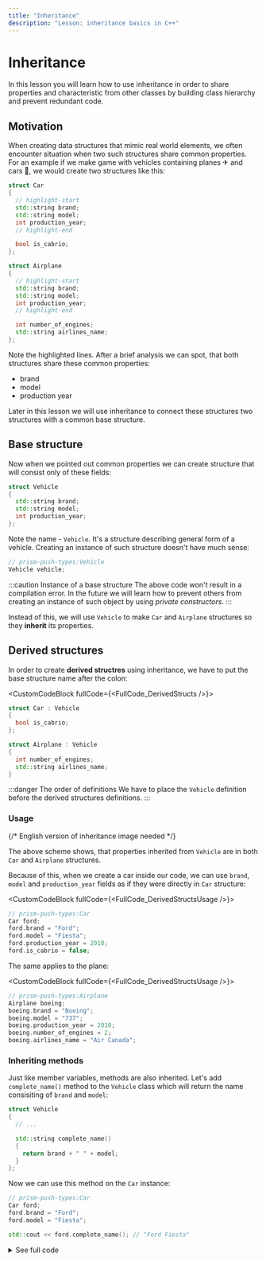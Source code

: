 ```yaml
---
title: "Inheritance"
description: "Lesson: inheritance basics in C++"
---
```


# Inheritance


In this lesson you will learn how to use inheritance in order to share properties and characteristic from other classes
by building class hierarchy and prevent redundant code. 

## Motivation 

When creating data structures that mimic real world elements, we often encounter situation when two such structures share common properties.
For an example if we make game with vehicles containing planes ✈ and cars 🚗, we would create two structures like this:

```cpp
struct Car
{
  // highlight-start
  std::string brand;
  std::string model;
  int production_year;
  // highlight-end

  bool is_cabrio;
};

struct Airplane
{
  // highlight-start
  std::string brand;
  std::string model;
  int production_year;
  // highlight-end

  int number_of_engines;
  std::string airlines_name;
};
```

Note the highlighted lines. After a brief analysis we can spot, that both structures share these common properties:

- brand
- model
- production year

Later in this lesson we will use inheritance to connect these structures two structures with a common base structure.

## Base structure

Now when we pointed out common properties we can create structure that will consist only of these fields:

```cpp
struct Vehicle
{
  std::string brand;
  std::string model;
  int production_year;
};
```

Note the name - `Vehicle`. It's a structure describing general form of a vehicle. Creating an instance of such structure doesn't have much sense: 

```cpp
// prism-push-types:Vehicle
Vehicle vehicle;
```

:::caution Instance of a base structure
The above code won't result in a compilation error. In the future we will learn how to prevent others from creating
an instance of such object by using *private constructors*.
:::

Instead of this, we will use `Vehicle` to make `Car` and `Airplane` structures so they **inherit** its properties.

## Derived structures

In order to create **derived structres** using inheritance, we have to put the base structure name after the colon:

<CustomCodeBlock fullCode={<FullCode_DerivedStructs />}>

```cpp
struct Car : Vehicle
{
  bool is_cabrio;
};

struct Airplane : Vehicle
{
  int number_of_engines;
  std::string airlines_name;
}
```

</CustomCodeBlock>

:::danger The order of definitions
We have to place the `Vehicle` definition before the derived structures definitions.
:::

### Usage

{/* English version of inheritance image needed */}

The above scheme shows, that properties inherited from `Vehicle` are in both `Car` and `Airplane` structures.

Because of this, when we create a car inside our code, we can use `brand`, `model` and `production_year` fields as if they were directly in `Car` structure:

<CustomCodeBlock fullCode={<FullCode_DerivedStructsUsage />}>

```cpp
// prism-push-types:Car
Car ford;
ford.brand = "Ford";
ford.model = "Fiesta";
ford.production_year = 2010;
ford.is_cabrio = false;
```

</CustomCodeBlock>

The same applies to the plane:

<CustomCodeBlock fullCode={<FullCode_DerivedStructsUsage />}>

```cpp showLineNumbers
// prism-push-types:Airplane
Airplane boeing;
boeing.brand = "Boeing";
boeing.model = "737";
boeing.production_year = 2010;
boeing.number_of_engines = 2;
boeing.airlines_name = "Air Canada";
```

</CustomCodeBlock>

### Inheriting methods

Just like member variables, methods are also inherited. Let's add `complete_name()` method to the `Vehicle` class which will return the name consisiting of `brand` and `model`:

```cpp
struct Vehicle 
{
  // ... 

  std::string complete_name() 
  {
    return brand + " " + model;
  }
};
```

Now we can use this method on the `Car` instance:

```cpp
// prism-push-types:Car
Car ford;
ford.brand = "Ford";
ford.model = "Fiesta";

std::cout << ford.complete_name(); // "Ford Fiesta"
```

<details>
  <summary>See full code</summary>
  <div>
    <CustomCodeBlock maxlines={25} resizable>
      <FullCode_DerivedStructsMethods />
    </CustomCodeBlock>
  </div>
</details>